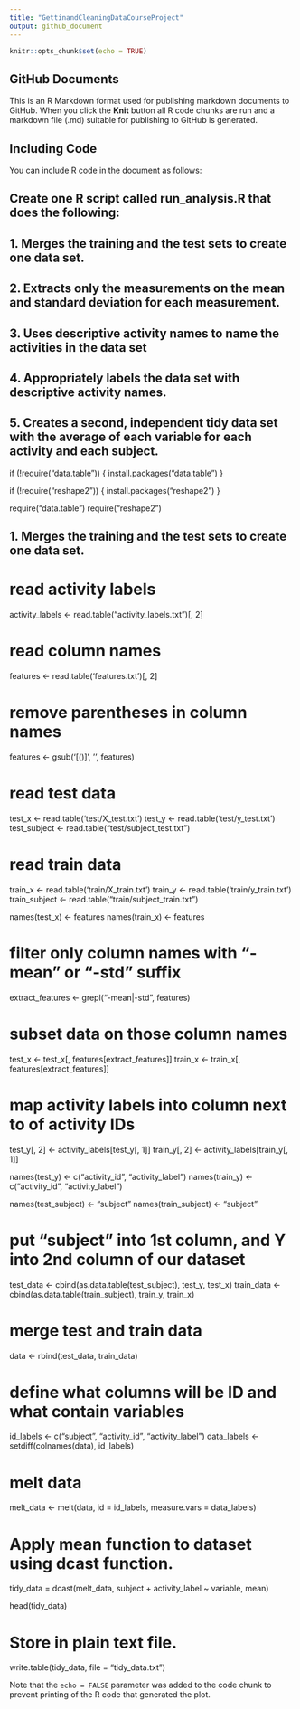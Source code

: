 ---
title: "GettinandCleaningDataCourseProject"
output: github_document
---

```{r setup, include=FALSE}
knitr::opts_chunk$set(echo = TRUE)
```

## GitHub Documents

This is an R Markdown format used for publishing markdown documents to GitHub. When you click the **Knit** button all R code chunks are run and a markdown file (.md) suitable for publishing to GitHub is generated.

## Including Code

You can include R code in the document as follows:

## Create one R script called run_analysis.R that does the following:
## 1. Merges the training and the test sets to create one data set.
## 2. Extracts only the measurements on the mean and standard deviation for each measurement.
## 3. Uses descriptive activity names to name the activities in the data set
## 4. Appropriately labels the data set with descriptive activity names.
## 5. Creates a second, independent tidy data set with the average of each variable for each activity and each subject.

if (!require("data.table")) {
        install.packages("data.table")
}

if (!require("reshape2")) {
        install.packages("reshape2")
}

require("data.table")
require("reshape2")

## 1. Merges the training and the test sets to create one data set.

# read activity labels
activity_labels <- read.table("activity_labels.txt")[, 2]

# read column names
features <- read.table('features.txt')[, 2]

# remove parentheses in column names
features <- gsub('[()]', '', features)

# read test data
test_x <- read.table('test/X_test.txt')
test_y <- read.table('test/y_test.txt')
test_subject <- read.table("test/subject_test.txt")

# read train data
train_x <- read.table('train/X_train.txt')
train_y <- read.table('train/y_train.txt')
train_subject <- read.table("train/subject_train.txt")

names(test_x) <- features
names(train_x) <- features

# filter only column names with "-mean" or "-std" suffix
extract_features <- grepl("-mean|-std", features)

# subset data on those column names
test_x <- test_x[, features[extract_features]]
train_x <- train_x[, features[extract_features]]

# map activity labels into column next to of activity IDs
test_y[, 2] <- activity_labels[test_y[, 1]]
train_y[, 2] <- activity_labels[train_y[, 1]]

names(test_y) <- c("activity_id", "activity_label")
names(train_y) <- c("activity_id", "activity_label")

names(test_subject) <- "subject"
names(train_subject) <- "subject"

# put "subject" into 1st column, and Y into 2nd column of our dataset
test_data <- cbind(as.data.table(test_subject), test_y, test_x)
train_data <- cbind(as.data.table(train_subject), train_y, train_x)

# merge test and train data
data <- rbind(test_data, train_data)

# define what columns will be ID and what contain variables
id_labels <- c("subject", "activity_id", "activity_label")
data_labels <- setdiff(colnames(data), id_labels)

# melt data 
melt_data <- melt(data, id = id_labels, measure.vars = data_labels)

# Apply mean function to dataset using dcast function.
tidy_data = dcast(melt_data, subject + activity_label ~ variable, mean)

head(tidy_data)

# Store in plain text file.
write.table(tidy_data, file = "tidy_data.txt")



Note that the `echo = FALSE` parameter was added to the code chunk to prevent printing of the R code that generated the plot.
